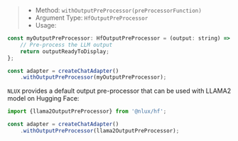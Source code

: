 > * Method: `withOutputPreProcessor(preProcessorFunction)`
> * Argument Type: `HfOutputPreProcessor`
> * Usage:

```js
const myOutputPreProcessor: HfOutputPreProcessor = (output: string) => {
    // Pre-process the LLM output
    return outputReadyToDisplay;
};

const adapter = createChatAdapter()
    .withOutputPreProcessor(myOutputPreProcessor);
```

`NLUX` provides a default output pre-processor that can be used with LLAMA2 model on Hugging Face:

```js
import {llama2OutputPreProcessor} from '@nlux/hf';

const adapter = createChatAdapter()
    .withOutputPreProcessor(llama2OutputPreProcessor);
```
